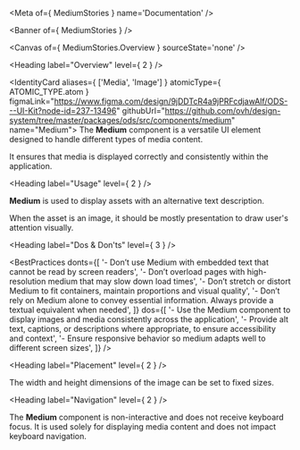 
<Meta of={ MediumStories } name='Documentation' />

<Banner of={ MediumStories } />

<Canvas of={ MediumStories.Overview } sourceState='none' />

<Heading label="Overview" level={ 2 } />

<IdentityCard aliases={ ['Media', 'Image'] }
              atomicType={ ATOMIC_TYPE.atom }
              figmaLink="https://www.figma.com/design/9jDDTcR4a9jPRFcdjawAlf/ODS---UI-Kit?node-id=237-13496"
              githubUrl="https://github.com/ovh/design-system/tree/master/packages/ods/src/components/medium"
              name="Medium">
  The **Medium** component is a versatile UI element designed to handle different types of media content.

  It ensures that media is displayed correctly and consistently within the application.
</IdentityCard>

<Heading label="Usage" level={ 2 } />

**Medium** is used to display assets with an alternative text description.

When the asset is an image, it should be mostly presentation to draw user's attention visually.

<Heading label="Dos & Don'ts" level={ 3 } />

<BestPractices
  donts={[
    '- Don’t use Medium with embedded text that cannot be read by screen readers',
    '- Don’t overload pages with high-resolution medium that may slow down load times',
    '- Don’t stretch or distort Medium to fit containers, maintain proportions and visual quality',
    '- Don’t rely on Medium alone to convey essential information. Always provide a textual equivalent when needed',
  ]}
  dos={[
    '- Use the Medium component to display images and media consistently across the application',
    '- Provide alt text, captions, or descriptions where appropriate, to ensure accessibility and context',
    '- Ensure responsive behavior so medium adapts well to different screen sizes',
  ]}
/>

<Heading label="Placement" level={ 2 } />

The width and height dimensions of the image can be set to fixed sizes.

<Heading label="Navigation" level={ 2 } />

The **Medium** component is non-interactive and does not receive keyboard focus. It is used solely for displaying media content and does not impact keyboard navigation.
